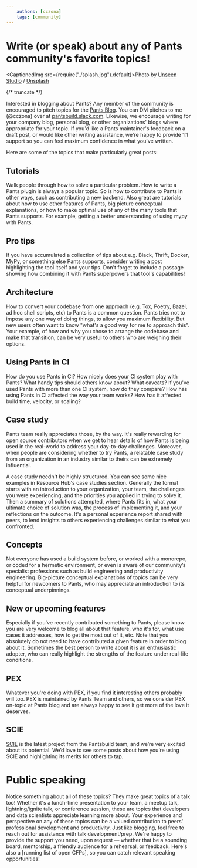 ```yaml
---
    authors: [cczona]
    tags: [community]
---
```


# Write (or speak) about any of Pants community's favorite topics!

<CaptionedImg src={require("./splash.jpg").default}>Photo by [Unseen Studio](https://unsplash.com/@craftedbygc?utm_source=ghost&utm_medium=referral&utm_campaign=api-credit) / [Unsplash](https://unsplash.com/?utm_source=ghost&utm_medium=referral&utm_campaign=api-credit)</CaptionedImg>

{/* truncate */}

Interested in blogging about Pants? Any member of the community is encouraged to pitch topics for the [Pants Blog](https://blog.pantsbuild.org). You can DM pitches to me (@cczona) over at [pantsbuild.slack.com](https://pantsbuild.slack.com). Likewise, we encourage writing for your company blog, personal blog, or other organizations' blogs where appropriate for your topic. If you'd like a Pants maintainer's feedback on a draft post, or would like other writing assistance, we're happy to provide 1:1 support so you can feel maximum confidence in what you've written.

Here are some of the topics that make particularly great posts:

## Tutorials

Walk people through how to solve a particular problem. How to write a Pants plugin is always a popular topic. So is how to contribute to Pants in other ways, such as contributing a new backend. Also great are tutorials about how to use other features of Pants, big picture conceptual explanations, or how to make optimal use of any of the many tools that Pants supports. For example, getting a better understanding of using mypy with Pants.

## Pro tips

If you have accumulated a collection of tips about e.g. Black, Thrift, Docker, MyPy, or something else Pants supports, consider writing a post highlighting the tool itself and your tips. Don't forget to include a passage showing how combining it with Pants superpowers that tool's capabilities!

## Architecture

How to convert your codebase from one approach (e.g. Tox, Poetry, Bazel, ad hoc shell scripts, etc) to Pants is a common question. Pants tries not to impose any one way of doing things, to allow you maximum flexibility. But new users often want to know "what's a good way for me to approach this". Your example, of how and why you chose to arrange the codebase and make that transition, can be very useful to others who are weighing their options.

## Using Pants in CI

How do you use Pants in CI? How nicely does your CI system play with Pants? What handy tips should others know about? What caveats? If you've used Pants with more than one CI system, how do they compare? How has using Pants in CI affected the way your team works? How has it affected build time, velocity, or scaling?

## Case study

Pants team really appreciates those, by the way. It's really rewarding for open source contributors when we get to hear details of how Pants is being used in the real-world to address your day-to-day challenges. Moreover, when people are considering whether to try Pants, a relatable case study from an organization in an industry similar to theirs can be extremely influential.

A case study needn't be highly structured. You can see some nice examples in Resource Hub's case studies section. Generally the format starts with an introduction to your organization, your team, the challenges you were experiencing, and the priorities you applied in trying to solve it. Then a summary of solutions attempted, where Pants fits in, what your ultimate choice of solution was, the process of implementing it, and your reflections on the outcome. It's a personal experience report shared with peers, to lend insights to others experiencing challenges similar to what you confronted.

## Concepts

Not everyone has used a build system before, or worked with a monorepo, or coded for a hermetic environment, or even is aware of our community’s specialist professions such as build engineering and productivity engineering. Big-picture conceptual explanations of topics can be very helpful for newcomers to Pants, who may appreciate an introduction to its conceptual underpinnings.

## New or upcoming features

Especially if you've recently contributed something to Pants, please know you are very welcome to blog all about that feature, who it's for, what use cases it addresses, how to get the most out of it, etc. Note that you absolutely do not need to have contributed a given feature in order to blog about it. Sometimes the best person to write about it is an enthusiastic adopter, who can really highlight the strengths of the feature under real-life conditions.

## PEX

Whatever you're doing with PEX, if you find it interesting others probably will too. PEX is maintained by Pants Team and others, so we consider PEX on-topic at Pants blog and are always happy to see it get more of the love it deserves.

## SCIE

[SCIE](../2023-02-23-the-pants-launcher-binary-a-much-simpler-way-to-install-and-run-pants/index.md) is the latest project from the Pantsbuild team, and we’re very excited about its potential. We’d love to see some posts about how you’re using SCIE and highlighting its merits for others to tap.

# Public speaking

Notice something about all of these topics? They make great topics of a talk too! Whether it's a lunch-time presentation to your team, a meetup talk, lightning/ignite talk, or conference session, these are topics that developers and data scientists appreciate learning more about. Your experience and perspective on any of these topics can be a valued contribution to peers' professional development and productivity. Just like blogging, feel free to reach out for assistance with talk development/prep. We're happy to provide the support you need, upon request — whether that be a sounding board, mentorship, a friendly audience for a rehearsal, or feedback. Here's also a \[running list of open CFPs\], so you can catch relevant speaking opportunities!
